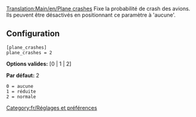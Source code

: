 [[Translation:Main/en/Plane crashes]]
{{en/-}}
Fixe la probabilité de crash des avions. Ils peuvent être désactivés en positionnant ce paramètre à 'aucune'.

== Configuration ==

<pre>
[plane_crashes]
plane_crashes = 2
</pre>

'''Options valides:''' [0 | 1 | 2]

'''Par défaut:''' 2

<pre>
0 = aucune
1 = réduite
2 = normale
</pre>

[[Category:fr/Réglages et préférences]]